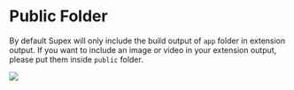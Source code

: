 
# Public Folder

By default Supex will only include the build output of `app` folder in extension output. If you want to include an image or video in your extension output, please put them inside `public` folder.

![](/images/public-folder.png)

<Editor code={codes.action} sync="framework" filename="app/action.js" />
